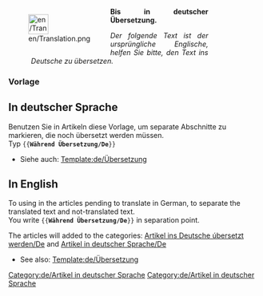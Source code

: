 <noinclude>

</noinclude>
<div style="width: 400px; margin: .5cm 0; clear: both"><div style="float: left">[[File:en/Translation.png|40px|left]]</div>
<div class="plainlinks" style="margin-left: 1.2cm; text-align: justify"><p style="border-bottom: 1px solid #8888aa">'''Bis in deutscher Übersetzung.'''</p>
<p style="font-size: 90%">''Der folgende Text ist der ursprüngliche Englische, helfen Sie bitte, den Text ins Deutsche zu übersetzen.''</p></div></div>
<includeonly>{{{1|[[Category:de/Artikel, welche in die deutsche Sprache übersetzt werden]]}}}[[Category:de/Artikel in deutscher Sprache]]</includeonly><noinclude>

===Vorlage===

==In deutscher Sprache==
Benutzen Sie in Artikeln diese Vorlage, um separate Abschnitte zu markieren, die noch übersetzt werden müssen.<br/>
Typ <code><nowiki>{{</nowiki>'''Während Übersetzung/De'''<nowiki>}}</nowiki></code>

* Siehe auch: [[Template:de/Übersetzung]]

==In English==
To using in the articles pending to translate in German, to separate the translated text and not-translated text.<br/>
You write <code><nowiki>{{</nowiki>'''Während Übersetzung/De'''<nowiki>}}</nowiki></code> in separation point.

The articles will added to the categories: [[:Category:de/Artikel, welche in die deutsche Sprache übersetzt werden|Artikel ins Deutsche úbersetzt werden/De]] and [[:Category:de/Artikel in deutscher Sprache|Artikel in deutscher Sprache/De]]

* See also: [[Template:de/Übersetzung]]

[[Category:de/Artikel in deutscher Sprache]]
</noinclude>